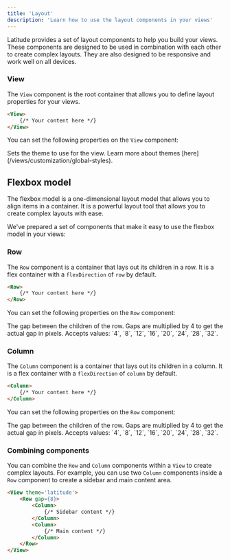 ```yaml
---
title: 'Layout'
description: 'Learn how to use the layout components in your views'
---
```


Latitude provides a set of layout components to help you build your views. These components are designed to be used in combination with each other to create complex layouts. They are also designed to be responsive and work well on all devices.

### View

The `View` component is the root container that allows you to define layout properties for your views.

```html
<View>
    {/* Your content here */}
</View>
```

You can set the following properties on the `View` component:

<ResponseField name="theme" type="string">
    Sets the theme to use for the view. Learn more about themes [here](/views/customization/global-styles).
</ResponseField>

## Flexbox model

The flexbox model is a one-dimensional layout model that allows you to align items in a container. It is a powerful layout tool that allows you to create complex layouts with ease.

We've prepared a set of components that make it easy to use the flexbox model in your views:

### Row

The `Row` component is a container that lays out its children in a row. It is a flex container with a `flexDirection` of `row` by default.

```html
<Row>
    {/* Your content here */}
</Row>
```

You can set the following properties on the `Row` component:

<ResponseField name="gap" type="number">
    The gap between the children of the row. Gaps are multiplied by 4 to get the actual gap in pixels. Accepts values: `4`, `8`, `12`, `16`, `20`, `24`, `28`, `32`.
</ResponseField>

### Column

The `Column` component is a container that lays out its children in a column. It is a flex container with a `flexDirection` of `column` by default.

```html
<Column>
    {/* Your content here */}
</Column>
```

You can set the following properties on the `Row` component:

<ResponseField name="gap" type="number">
    The gap between the children of the row. Gaps are multiplied by 4 to get the actual gap in pixels. Accepts values: `4`, `8`, `12`, `16`, `20`, `24`, `28`, `32`.
</ResponseField>

### Combining components

You can combine the `Row` and `Column` components within a `View` to create complex layouts. For example, you can use two `Column` components inside a `Row` component to create a sidebar and main content area.

```html
<View theme='latitude'>
    <Row gap={8}>
        <Column>
            {/* Sidebar content */}
        </Column>
        <Column>
            {/* Main content */}
        </Column>
    </Row>
</View>
```
